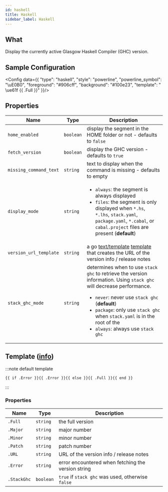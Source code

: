 ```yaml
---
id: haskell
title: Haskell
sidebar_label: Haskell
---
```


## What

Display the currently active Glasgow Haskell Compiler (GHC) version.

## Sample Configuration


<Config data={{
  "type": "haskell",
  "style": "powerline",
  "powerline_symbol": "\uE0B0",
  "foreground": "#906cff",
  "background": "#100e23",
  "template": " \ue61f {{ .Full }}"
}}/>

## Properties

| Name                   | Type      | Description                                                                                                                                                                                                                                                                                                  |
| ---------------------- | --------- | ------------------------------------------------------------------------------------------------------------------------------------------------------------------------------------------------------------------------------------------------------------------------------------------------------------ |
| `home_enabled`         | `boolean` | display the segment in the HOME folder or not - defaults to `false`                                                                                                                                                                                                                                          |
| `fetch_version`        | `boolean` | display the GHC version - defaults to `true`                                                                                                                                                                                                                                                                 |
| `missing_command_text` | `string`  | text to display when the command is missing - defaults to empty                                                                                                                                                                                                                                              |
| `display_mode`         | `string`  | <ul><li>`always`: the segment is always displayed</li><li>`files`: the segment is only displayed when `*.hs`, `*.lhs`, `stack.yaml`, `package.yaml`, `*.cabal`, or `cabal.project` files are present (**default**)</li></ul>                                                                                 |
| `version_url_template` | `string`  | a go [text/template][go-text-template] [template][templates] that creates the URL of the version info / release notes                                                                                                                                                                                        |
| `stack_ghc_mode`       | `string`  | determines when to use `stack ghc` to retrieve the version information. Using `stack ghc` will decrease performance.<ul><li>`never`: never use `stack ghc` (**default**)</li><li>`package`: only use `stack ghc` when `stack.yaml` is in the root of the </li><li>`always`: always use `stack ghc`</li></ul> |

## Template ([info][templates])

:::note default template

```template
{{ if .Error }}{{ .Error }}{{ else }}{{ .Full }}{{ end }}
```

:::

### Properties

| Name        | Type      | Description                                        |
| ----------- | --------- | -------------------------------------------------- |
| `.Full`     | `string`  | the full version                                   |
| `.Major`    | `string`  | major number                                       |
| `.Minor`    | `string`  | minor number                                       |
| `.Patch`    | `string`  | patch number                                       |
| `.URL`      | `string`  | URL of the version info / release notes            |
| `.Error`    | `string`  | error encountered when fetching the version string |
| `.StackGhc` | `boolean` | `true` if `stack ghc` was used, otherwise `false`  |

[go-text-template]: https://golang.org/pkg/text/template/
[templates]: /docs/configuration/templates
